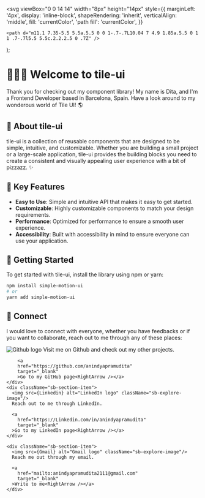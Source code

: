 

  <svg
    viewBox="0 0 14 14"
    width="8px"
    height="14px"
    style={{
      marginLeft: '4px',
      display: 'inline-block',
      shapeRendering: 'inherit',
      verticalAlign: 'middle',
      fill: 'currentColor',
      'path fill': 'currentColor',
    }}
  >
    <path d="m11.1 7.35-5.5 5.5a.5.5 0 0 1-.7-.7L10.04 7 4.9 1.85a.5.5 0 1 1 .7-.7l5.5 5.5c.2.2.2.5 0 .7Z" />
  </svg>
);

<Meta title="Welcome" />

# 🙋🏻‍♀️ Welcome to tile-ui

Thank you for checking out my component library! My name is Dita, and I'm a Frontend Developer based in Barcelona, Spain. Have a look around to my wonderous world of Tile UI! 🌎

## 🚌 About tile-ui

tile-ui is a collection of reusable components that are designed to be simple, intuitive, and customizable. Whether you are building a small project or a large-scale application, tile-ui provides the building blocks you need to create a consistent and visually appealing user experience with a bit of pizzazz. ✨

## 🔑 Key Features

- **Easy to Use**: Simple and intuitive API that makes it easy to get started.
- **Customizable**: Highly customizable components to match your design requirements.
- **Performance**: Optimized for performance to ensure a smooth user experience.
- **Accessibility**: Built with accessibility in mind to ensure everyone can use your application.

## 📝 Getting Started

To get started with tile-ui, install the library using npm or yarn:

```bash
npm install simple-motion-ui
# or
yarn add simple-motion-ui
```

## 📱 Connect

I would love to connect with everyone, whether you have feedbacks or if you want to collaborate, reach out to me through any of these places:

<div className="sb-section sb-socials">
    <div className="sb-section-item">
        <img src={Github} alt="Github logo" className="sb-explore-image"/>
        Visit me on Github and check out my other projects.
        
        <a
        href="https://github.com/anindyapramudita"
        target="_blank"
        >Go to my GitHub page<RightArrow /></a>
    </div>
    <div className="sb-section-item">
      <img src={Linkedin} alt="LinkedIn logo" className="sb-explore-image"/>
      Reach out to me through LinkedIn.

      <a
        href="https://Linkedin.com/in/anindyapramudita"
        target="_blank"
      >Go to my LinkedIn page<RightArrow /></a>
    </div>

    <div className="sb-section-item">
      <img src={Gmail} alt="Gmail logo" className="sb-explore-image"/>
      Reach me out through my email.

      <a
        href="mailto:anindyapramudita2111@gmail.com"
        target="_blank"
      >Write to me<RightArrow /></a>
    </div>

</div>

<style>
  {`
.sb-section {
    width: 100%;
    margin-top: 20px;
    display: flex;
    flex-direction: row;
    gap: 20px;
  }

.sb-section-item {
    border: 1px solid #e5e7eb;
    border-radius: 10px;
    padding: 12px;
    flex: 1;
  }

.sb-explore-image {
    max-height: 32px;
    align-self: flex-start;
  }

  .sb-section a:not(h1 a, h2 a, h3 a) {
    font-size: 14px;
  }

`}
</style>
